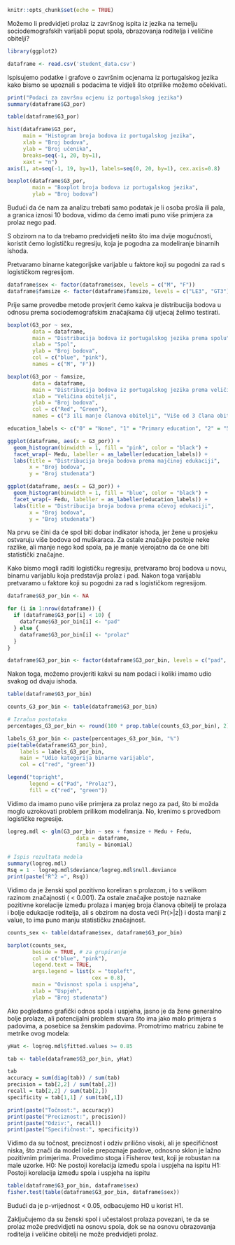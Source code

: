 ```{r setup, include=FALSE}
knitr::opts_chunk$set(echo = TRUE)
```

Možemo li predvidjeti prolaz iz završnog ispita iz jezika na temelju sociodemografskih varijabli poput spola, obrazovanja roditelja i veličine obitelji?

```{r}
library(ggplot2)
```

```{r}
dataframe <- read.csv('student_data.csv')
```


Ispisujemo podatke i grafove o završnim ocjenama iz portugalskog jezika kako bismo se upoznali s podacima te vidjeli što otprilike možemo očekivati.
```{r}
print("Podaci za završnu ocjenu iz portugalskog jezika")
summary(dataframe$G3_por)
```

```{r}
table(dataframe$G3_por)
```

```{r}
hist(dataframe$G3_por, 
     main = "Histogram broja bodova iz portugalskog jezika",
     xlab = "Broj bodova",
     ylab = "Broj učenika",
     breaks=seq(-1, 20, by=1),
     xaxt = "n")
axis(1, at=seq(-1, 19, by=1), labels=seq(0, 20, by=1), cex.axis=0.8)
```


```{r}
boxplot(dataframe$G3_por,
        main = "Boxplot broja bodova iz portugalskog jezika",
        ylab = "Broj bodova")
```
Budući da će nam za analizu trebati samo podatak je li osoba prošla ili pala, a granica iznosi 10 bodova, vidimo da ćemo imati puno više primjera za prolaz nego pad.

S obzirom na to da trebamo predvidjeti nešto što ima dvije mogućnosti, koristit ćemo logističku regresiju, koja je pogodna za modeliranje binarnih ishoda.

Pretvaramo binarne kategorijske varijable u faktore koji su pogodni za rad s logističkom regresijom.

```{r}
dataframe$sex <- factor(dataframe$sex, levels = c("M", "F"))
dataframe$famsize <- factor(dataframe$famsize, levels = c("LE3", "GT3"))
```


Prije same provedbe metode provjerit ćemo kakva je distribucija bodova u odnosu prema sociodemografskim značajkama čiji utjecaj želimo testirati.

```{r}
boxplot(G3_por ~ sex, 
        data = dataframe,
        main = "Distribucija bodova iz portugalskog jezika prema spolu",
        xlab = "Spol",
        ylab = "Broj bodova",
        col = c("blue", "pink"),
        names = c("M", "F"))
```

```{r}
boxplot(G3_por ~ famsize, 
        data = dataframe,
        main = "Distribucija bodova iz portugalskog jezika prema veličini obitelji",
        xlab = "Veličina obitelji",
        ylab = "Broj bodova",
        col = c("Red", "Green"),
        names = c("3 ili manje članova obitelji", "Više od 3 člana obitelji"))
```


```{r}

education_labels <- c("0" = "None", "1" = "Primary education", "2" = "5th to 9th grade", "3" = "Secondary education", "4" = "Higher education")

ggplot(dataframe, aes(x = G3_por)) +
  geom_histogram(binwidth = 1, fill = "pink", color = "black") +
  facet_wrap(~ Medu, labeller = as_labeller(education_labels)) +
  labs(title = "Distribucija broja bodova prema majčinoj edukaciji",
       x = "Broj bodova",
       y = "Broj studenata")
```

```{r}
ggplot(dataframe, aes(x = G3_por)) +
  geom_histogram(binwidth = 1, fill = "blue", color = "black") +
  facet_wrap(~ Fedu, labeller = as_labeller(education_labels)) +
  labs(title = "Distribucija broja bodova prema očevoj edukaciji",
       x = "Broj bodova",
       y = "Broj studenata")
```
Na prvu se čini da će spol biti dobar indikator ishoda, jer žene u prosjeku ostvaruju više bodova od muškaraca. Za ostale značajke postoje neke razlike, ali manje nego kod spola, pa je manje vjerojatno da će one biti statistički značajne.

Kako bismo mogli raditi logističku regresiju, pretvaramo broj bodova u novu, binarnu varijablu koja predstavlja prolaz i pad. Nakon toga varijablu pretvaramo u faktore koji su pogodni za rad s logističkom regresijom.

```{r}
dataframe$G3_por_bin <- NA

for (i in 1:nrow(dataframe)) {
  if (dataframe$G3_por[i] < 10) {
    dataframe$G3_por_bin[i] <- "pad"
  } else {
    dataframe$G3_por_bin[i] <- "prolaz"
  }
}

dataframe$G3_por_bin <- factor(dataframe$G3_por_bin, levels = c("pad", "prolaz"))
```


Nakon toga, možemo provjeriti kakvi su nam podaci i koliki imamo udio svakog od dvaju ishoda.
```{r}
table(dataframe$G3_por_bin)
```
```{r}
counts_G3_por_bin <- table(dataframe$G3_por_bin)

# Izračun postotaka
percentages_G3_por_bin <- round(100 * prop.table(counts_G3_por_bin), 2)

labels_G3_por_bin <- paste(percentages_G3_por_bin, "%")
pie(table(dataframe$G3_por_bin),
    labels = labels_G3_por_bin,
    main = "Udio kategorija binarne varijable", 
    col = c("red", "green"))

legend("topright", 
       legend = c("Pad", "Prolaz"),
       fill = c("red", "green"))
```
Vidimo da imamo puno više primjera za prolaz nego za pad, što bi možda moglo uzrokovati problem prilikom modeliranja. No, krenimo s provedbom logističke regresije.
```{r}
logreg.mdl <- glm(G3_por_bin ~ sex + famsize + Medu + Fedu, 
                      data = dataframe, 
                      family = binomial)

# Ispis rezultata modela
summary(logreg.mdl)
Rsq = 1 - logreg.mdl$deviance/logreg.mdl$null.deviance
print(paste("R^2 =", Rsq))
```
Vidimo da je ženski spol pozitivno koreliran s prolazom, i to s velikom razinom značajnosti ( < 0.001). Za ostale značajke postoje naznake pozitivne korelacije između prolaza i manjeg broja članova obitelji te prolaza i bolje edukacije roditelja, ali s obzirom na dosta veći Pr(>|z|) i dosta manji z value, to ima puno manju statističku značajnost.
```{r}
counts_sex <- table(dataframe$sex, dataframe$G3_por_bin)

barplot(counts_sex,
        beside = TRUE, # za grupiranje
        col = c("blue", "pink"),
        legend.text = TRUE,
        args.legend = list(x = "topleft",
                           cex = 0.8),
        main = "Ovisnost spola i uspjeha",
        xlab = "Uspjeh",
        ylab = "Broj studenata")
```
Ako pogledamo grafički odnos spola i uspjeha, jasno je da žene generalno bolje prolaze, ali potencijalni problem stvara što ima jako malo primjera s padovima, a posebice sa ženskim padovima. Promotrimo matricu zabine te metrike ovog modela:
```{r}
yHat <- logreg.mdl$fitted.values >= 0.85

tab <- table(dataframe$G3_por_bin, yHat)

tab
accuracy = sum(diag(tab)) / sum(tab)
precision = tab[2,2] / sum(tab[,2])
recall = tab[2,2] / sum(tab[2,])
specificity = tab[1,1] / sum(tab[,1])

print(paste("Točnost:", accuracy))
print(paste("Preciznost:", precision))
print(paste("Odziv:", recall))
print(paste("Specifičnost:", specificity))
```
Vidimo da su točnost, preciznost i odziv prilično visoki, ali je specifičnost niska, što znači da model loše prepoznaje padove, odnosno sklon je lažno pozitivnim primjerima.
Provedimo stoga i Fisherov test, koji je robustan na male uzorke.
H0: Ne postoji korelacija između spola i uspjeha na ispitu
H1: Postoji korelacija između spola i uspjeha na ispitu

```{r}
table(dataframe$G3_por_bin, dataframe$sex)
fisher.test(table(dataframe$G3_por_bin, dataframe$sex))
```
Budući da je p-vrijednost < 0.05, odbacujemo H0 u korist H1.

Zaključujemo da su ženski spol i učestalost prolaza povezani, te da se prolaz može predvidjeti na osnovu spola, dok se na osnovu obrazovanja roditelja i veličine obitelji ne može predvidjeti prolaz.